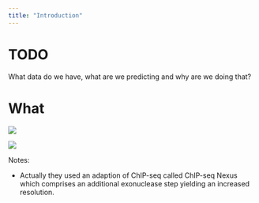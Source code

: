 ```yaml
---
title: "Introduction"
---
```


# TODO

What data do we have, what are we predicting and why are we doing that?

# What

![](img/ChIP-Nexus_Figure_inverted.jpg)

![](img/chip_nexus_and_model_inverted.jpg)

Notes:

- Actually they used an adaption of ChIP-seq called ChIP-seq Nexus which comprises an additional exonuclease step yielding an increased resolution.


